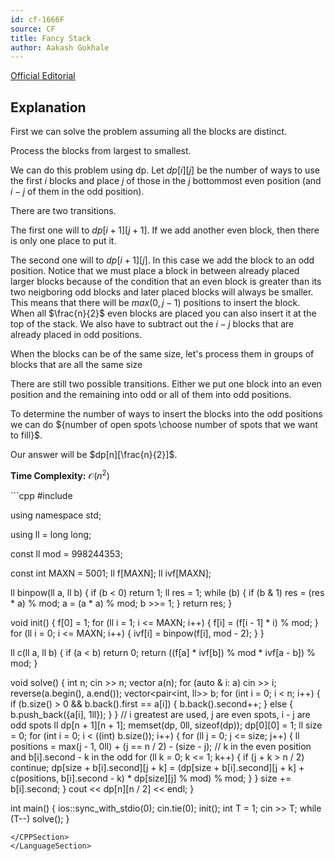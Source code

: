 ```yaml
---
id: cf-1666F
source: CF
title: Fancy Stack
author: Aakash Gokhale
---
```


[Official Editorial](https://codeforces.com/blog/entry/104763)

## Explanation

First we can solve the problem assuming all the blocks are distinct.

Process the blocks from largest to smallest.

We can do this problem using dp. Let $dp[i][j]$ be the number of ways to use the first $i$ blocks and place $j$ of those in the $j$ bottommost even position (and $i - j$ of them in the odd position).

There are two transitions.

The first one will to $dp[i + 1][j + 1]$. If we add another even block, then there is only one place to put it.

The second one will to $dp[i + 1][j]$. In this case we add the block to an odd position.
Notice that we must place a block in between already placed larger blocks because of the condition that an even block is greater than its two neigboring odd blocks and later placed blocks will always be smaller.
This means that there will be $max(0, j - 1)$ positions to insert the block. When all $\frac{n}{2}$ even blocks are placed you can also insert it at the top of the stack.
We also have to subtract out the $i - j$ blocks that are already placed in odd positions.

When the blocks can be of the same size, let's process them in groups of blocks that are all the same size

There are still two possible transitions.
Either we put one block into an even position and the remaining into odd or all of them into odd positions.

To determine the number of ways to insert the blocks into the odd positions we can do ${number of open spots \choose number of spots that we want to fill}$.

Our answer will be $dp[n][\frac{n}{2}]$.

**Time Complexity:** $\mathcal{O}(n^2)$

<LanguageSection>
<CPPSection>
```cpp
#include <bits/stdc++.h>

using namespace std;

using ll = long long;

const ll mod = 998244353;

const int MAXN = 5001;
ll f[MAXN];
ll ivf[MAXN];

ll binpow(ll a, ll b) {
  if (b < 0) return 1;
  ll res = 1;
  while (b) {
    if (b & 1) res = (res * a) % mod;
    a = (a * a) % mod;
    b >>= 1;
  }
  return res;
}

void init() {
  f[0] = 1;
  for (ll i = 1; i <= MAXN; i++) {
    f[i] = (f[i - 1] * i) % mod;
  }
  for (ll i = 0; i <= MAXN; i++) {
    ivf[i] = binpow(f[i], mod - 2);
  }
}

ll c(ll a, ll b) {
  if (a < b) return 0;
  return ((f[a] * ivf[b]) % mod * ivf[a - b]) % mod;
}

void solve() {
  int n;
  cin >> n;
  vector<int> a(n);
  for (auto & i: a) cin >> i;
  reverse(a.begin(), a.end());
  vector<pair<int, ll>> b;
  for (int i = 0; i < n; i++) {
    if (b.size() > 0 && b.back().first == a[i]) {
      b.back().second++;
    } else {
      b.push_back({a[i], 1ll});
    }
  }
  // i greatest are used, j are even spots, i - j are odd spots
  ll dp[n + 1][n + 1];
  memset(dp, 0ll, sizeof(dp));
  dp[0][0] = 1; 
  ll size = 0;
  for (int i = 0; i < ((int) b.size()); i++) {
    for (ll j = 0; j <= size; j++) {
      ll positions = max(j - 1, 0ll) + (j == n / 2) - (size - j);
      // k in the even position and b[i].second - k in the odd
      for (ll k = 0; k <= 1; k++) { 
        if (j + k > n / 2) continue;
        dp[size + b[i].second][j + k] = (dp[size + b[i].second][j + k] + c(positions, b[i].second - k) * dp[size][j] % mod) % mod;
      }
    }
    size += b[i].second;
  }
  cout << dp[n][n / 2] << endl;
}

int main() {
  ios::sync_with_stdio(0);
  cin.tie(0);
  init();
  int T = 1;
  cin >> T;
  while (T--) solve();
}

```
</CPPSection>
</LanguageSection>
